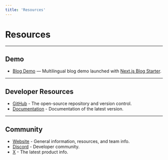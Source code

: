 ```yaml
---
title: 'Resources'
---
```


# Resources

---

## Demo

- [Blog Demo](https://collections-nextjs-blog.vercel.app/) — Multilingual blog demo launched with [Next.js Blog Starter](https://github.com/collectionscms/collections/tree/main/templates/nextjs-blog-starter).

---

## Developer Resources

- [GitHub](https://github.com/collectionscms/collections) - The open-source repository and version control.
- [Documentation](https://collections.dev/docs/home) - Documentation of the latest version.

---

## Community

- [Website](https://collections.dev) - General information, resources, and team info.
- [Discord](https://discord.gg/a6FYDkV3Vk) - Developer community.
- [X](https://twitter.com/collectionscms) - The latest product info.
